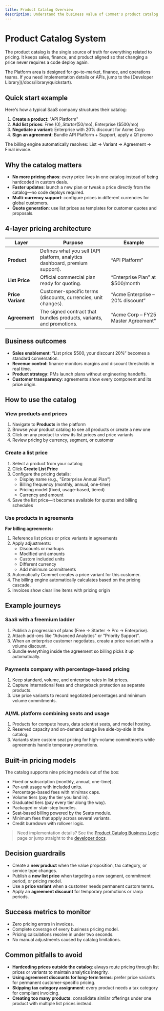```yaml
---
title: Product Catalog Overview
description: Understand the business value of Commet's product catalog and how it simplifies pricing conversations for non-technical stakeholders.
---
```



# Product Catalog System

The product catalog is the single source of truth for everything related to pricing. It keeps sales, finance, and product aligned so that changing a price never requires a code deploy again.

<Callout type="success">
The Platform area is designed for go-to-market, finance, and operations teams. If you need implementation details or APIs, jump to the [Developer Library](/docs/library/quickstart).
</Callout>

## Quick start example

Here's how a typical SaaS company structures their catalog:

1. **Create a product**: "API Platform"
2. **Add list prices**: Free ($0), Starter ($50/mo), Enterprise ($500/mo)
3. **Negotiate a variant**: Enterprise with 20% discount for Acme Corp
4. **Sign an agreement**: Bundle API Platform + Support, apply a Q1 promo

The billing engine automatically resolves: List → Variant → Agreement → Final invoice.

## Why the catalog matters

- **No more pricing chaos**: every price lives in one catalog instead of being hardcoded in custom deals.
- **Faster updates**: launch a new plan or tweak a price directly from the catalog—no code deploys required.
- **Multi-currency support**: configure prices in different currencies for global customers.
- **Quote generation**: use list prices as templates for customer quotes and proposals.

## 4-layer pricing architecture

| Layer | Purpose | Example |
| --- | --- | --- |
| **Product** | Defines what you sell (API platform, analytics dashboard, premium support). | “API Platform” |
| **List Price** | Official commercial plan ready for quoting. | “Enterprise Plan” at $500/month |
| **Price Variant** | Customer-specific terms (discounts, currencies, unit changes). | “Acme Enterprise – 20% discount” |
| **Agreement** | The signed contract that bundles products, variants, and promotions. | “Acme Corp – FY25 Master Agreement” |

## Business outcomes

- **Sales enablement**: “List price $500, your discount 20%” becomes a standard conversation.
- **Revenue control**: finance monitors margins and discount thresholds in real time.
- **Product strategy**: PMs launch plans without engineering handoffs.
- **Customer transparency**: agreements show every component and its price origin.

## How to use the catalog

### View products and prices

1. Navigate to **Products** in the platform
2. Browse your product catalog to see all products or create a new one
3. Click on any product to view its list prices and price variants
4. Review pricing by currency, segment, or customer

### Create a list price

1. Select a product from your catalog
2. Click **Create List Price**
3. Configure the pricing details:
   - Display name (e.g., "Enterprise Annual Plan")
   - Billing frequency (monthly, annual, one-time)
   - Pricing model (fixed, usage-based, tiered)
   - Currency and amount
4. Save the list price—it becomes available for quotes and billing schedules

### Use products in agreements


**For billing agreements:**
1. Reference list prices or price variants in agreements
2. Apply adjustments:
   - Discounts or markups
   - Modified unit amounts
   - Custom included units
   - Different currency
   - Add minimum commitments
3. Automatically Commet creates a price variant for this customer.
3. The billing engine automatically calculates based on the pricing cascade.
4. Invoices show clear line items with pricing origin

## Example journeys

### SaaS with a freemium ladder

1. Publish a progression of plans (Free → Starter → Pro → Enterprise).
2. Attach add-ons like "Advanced Analytics" or "Priority Support".
3. When an enterprise customer negotiates, create a price variant with a volume discount.
4. Bundle everything inside the agreement so billing picks it up automatically.

### Payments company with percentage-based pricing

1. Keep standard, volume, and enterprise rates in list prices.
2. Capture international fees and chargeback protection as separate products.
3. Use price variants to record negotiated percentages and minimum volume commitments.

### AI/ML platform combining seats and usage

1. Products for compute hours, data scientist seats, and model hosting.
2. Reserved capacity and on-demand usage live side-by-side in the catalog.
3. Variants store custom seat pricing for high-volume commitments while agreements handle temporary promotions.

## Built-in pricing models

The catalog supports nine pricing models out of the box:

- Fixed or subscription (monthly, annual, one-time).
- Per-unit usage with included units.
- Percentage-based fees with min/max caps.
- Volume tiers (pay the tier you land in).
- Graduated tiers (pay every tier along the way).
- Packaged or stair-step bundles.
- Seat-based billing powered by the Seats module.
- Minimum fees that apply across several variants.
- Credit burndown with rollover logic.

> Need implementation details? See the [Product Catalog Business Logic](./business-logic) page or jump straight to the [developer docs](/docs/library/quickstart).

## Decision guardrails

- Create a **new product** when the value proposition, tax category, or service type changes.
- Publish a **new list price** when targeting a new segment, commitment period, or pricing model.
- Use a **price variant** when a customer needs permanent custom terms.
- Apply an **agreement discount** for temporary promotions or ramp periods.

## Success metrics to monitor

- Zero pricing errors in invoices.
- Complete coverage of every business pricing model.
- Pricing calculations resolve in under two seconds.
- No manual adjustments caused by catalog limitations.

## Common pitfalls to avoid

- **Hardcoding prices outside the catalog**: always route pricing through list prices or variants to maintain analytics integrity.
- **Using agreement discounts for long-term terms**: prefer price variants for permanent customer-specific pricing.
- **Skipping tax category assignment**: every product needs a tax category for compliant invoicing.
- **Creating too many products**: consolidate similar offerings under one product with multiple list prices instead.
